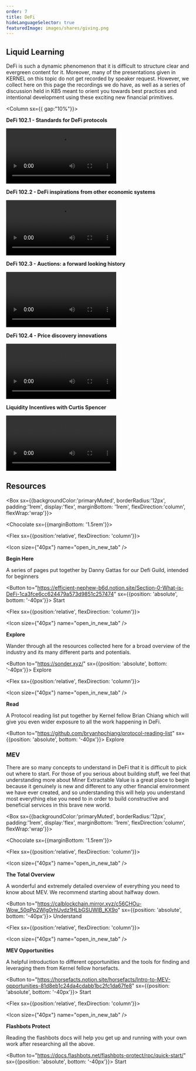 ```yaml
---
order: 7
title: DeFi
hideLanguageSelector: true
featuredImage: images/shares/giving.png
---
```


## Liquid Learning

DeFi is such a dynamic phenomenon that it is difficult to structure clear and evergreen content for it. Moreover, many of the presentations given in KERNEL on this topic do not get recorded by speaker request. However, we collect here on this page the recordings we do have, as well as a series of discussion held in KB5 meant to orient you towards best practices and intentional development using these exciting new financial primitives.

<Column sx={{ gap:"10%"}}>

<Box>

**DeFi 102.1 - Standards for DeFi protocols**

<Video src="https://www.youtube-nocookie.com/embed/wx83CxiKdQk" />

</Box>

<Box>

**DeFi 102.2 - DeFi inspirations from other economic systems**

<Video src="https://www.youtube-nocookie.com/embed/L48GwIzjntQ" />

</Box>

<Box>

**DeFi 102.3 - Auctions: a forward looking history**

<Video src="https://www.youtube-nocookie.com/embed/dbi4NUX6aSQ" />

</Box>

<Box>

**DeFi 102.4 - Price discovery innovations**

<Video src="https://www.youtube-nocookie.com/embed/0cYrSdiJk0U" />

</Box>

<Box>

**Liquidity Incentives with Curtis Spencer**

<Video src="https://www.youtube-nocookie.com/embed/3WkEpAUD4Bw" />

</Box>

</Column>

## Resources

<Box sx={{backgroundColor:'primaryMuted', borderRadius:'12px', padding:'1rem', display:'flex', marginBottom: '1rem', flexDirection:'column', flexWrap:'wrap'}}>

<Chocolate sx={{marginBottom: '1.5rem'}}>

<Flex sx={{position:'relative', flexDirection: 'column'}}>

<Icon size={"40px"} name="open_in_new_tab" />

**Begin Here**

A series of pages put together by Danny Gattas for our Defi Guild, intended for beginners

<Button to="https://efficient-nephew-b6d.notion.site/Section-0-What-is-DeFi-1ca3fce6cc624479a573d9851c257474" sx={{position: 'absolute', bottom: '-40px'}}>
    Start
</Button>

</Flex>

<Flex sx={{position:'relative', flexDirection: 'column'}}>

<Icon size={"40px"} name="open_in_new_tab" />

**Explore**

Wander through all the resources collected here for a broad overview of the industry and its many different parts and potentials.

<Button to="https://sonder.xyz/" sx={{position: 'absolute', bottom: '-40px'}}>
    Explore
</Button>

</Flex>

<Flex sx={{position:'relative', flexDirection: 'column'}}>

<Icon size={"40px"} name="open_in_new_tab" />

**Read**

A Protocol reading list put together by Kernel fellow Brian Chiang which will give you even wider exposure to all the work happening in DeFi.

<Button to="https://github.com/bryanhpchiang/protocol-reading-list" sx={{position: 'absolute', bottom: '-40px'}}>
    Explore
</Button>

</Flex>

</Chocolate>

</Box>

### MEV

There are so many concepts to understand in DeFi that it is difficult to pick out where to start. For those of you serious about building stuff, we feel that understanding more about Miner Extractable Value is a great place to begin because it genuinely is new and different to any other financial environment we have ever created, and so understanding this will help you understand most everything else you need to in order to build constructive and beneficial services in this brave new world.

<Box sx={{backgroundColor:'primaryMuted', borderRadius:'12px', padding:'1rem', display:'flex', marginBottom: '1rem', flexDirection:'column', flexWrap:'wrap'}}>

<Chocolate sx={{marginBottom: '1.5rem'}}>

<Flex sx={{position:'relative', flexDirection: 'column'}}>

<Icon size={"40px"} name="open_in_new_tab" />

**The Total Overview**

A wonderful and extremely detailed overview of everything you need to know about MEV. We recommend starting about halfway down.

<Button to="https://calblockchain.mirror.xyz/c56CHOu-Wow_50qPp2Wlg0rhUvdz1HLbGSUWlB_KX9o" sx={{position: 'absolute', bottom: '-40px'}}>
    Understand
</Button>

</Flex>

<Flex sx={{position:'relative', flexDirection: 'column'}}>

<Icon size={"40px"} name="open_in_new_tab" />

**MEV Opportunities**

A helpful introduction to different opportunities and the tools for finding and leveraging them from Kernel fellow horsefacts.

<Button to="https://horsefacts.notion.site/horsefacts/Intro-to-MEV-opportunities-81d8eb1c24da4cdabb1bc2fc1da67fe8" sx={{position: 'absolute', bottom: '-40px'}}>
    Start
</Button>

</Flex>

<Flex sx={{position:'relative', flexDirection: 'column'}}>

<Icon size={"40px"} name="open_in_new_tab" />

**Flashbots Protect**

Reading the flashbots docs will help you get up and running with your own work after researching all the above.

<Button to="https://docs.flashbots.net/flashbots-protect/rpc/quick-start/" sx={{position: 'absolute', bottom: '-40px'}}>
    Start
</Button>

</Flex>

</Chocolate>

</Box>